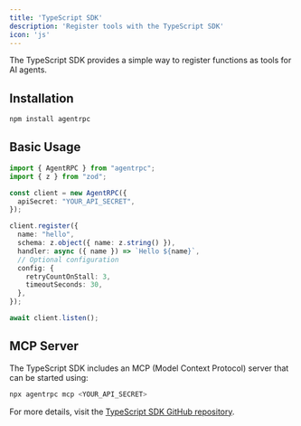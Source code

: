 ```yaml
---
title: 'TypeScript SDK'
description: 'Register tools with the TypeScript SDK'
icon: 'js'
---
```


The TypeScript SDK provides a simple way to register functions as tools for AI agents.

## Installation

```bash
npm install agentrpc
```

## Basic Usage

```typescript
import { AgentRPC } from "agentrpc";
import { z } from "zod";

const client = new AgentRPC({
  apiSecret: "YOUR_API_SECRET",
});

client.register({
  name: "hello",
  schema: z.object({ name: z.string() }),
  handler: async ({ name }) => `Hello ${name}`,
  // Optional configuration
  config: {
    retryCountOnStall: 3,
    timeoutSeconds: 30,
  },
});

await client.listen();
```

## MCP Server

The TypeScript SDK includes an MCP (Model Context Protocol) server that can be started using:

```bash
npx agentrpc mcp <YOUR_API_SECRET>
```

For more details, visit the [TypeScript SDK GitHub repository](https://github.com/agentrpc/agentrpc/tree/main/sdk-node). 